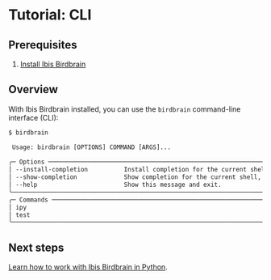 # Tutorial: CLI

## Prerequisites

1. [Install Ibis Birdbrain](/install.qmd)

## Overview

With Ibis Birdbrain installed, you can use the `birdbrain` command-line
interface (CLI):

```bash
$ birdbrain
```

```html
 Usage: birdbrain [OPTIONS] COMMAND [ARGS]...                                                                                                                                                             
                                                                                                                                                                                                          
╭─ Options ──────────────────────────────────────────────────────────────────────────────────────────────────────────────────────────────────────────────────────────────────────────────────────────────╮
│ --install-completion          Install completion for the current shell.                                                                                                                                │
│ --show-completion             Show completion for the current shell, to copy it or customize the installation.                                                                                         │
│ --help                        Show this message and exit.                                                                                                                                              │
╰────────────────────────────────────────────────────────────────────────────────────────────────────────────────────────────────────────────────────────────────────────────────────────────────────────╯
╭─ Commands ─────────────────────────────────────────────────────────────────────────────────────────────────────────────────────────────────────────────────────────────────────────────────────────────╮
│ ipy                                                                                                 ipy                                                                                                │
│ test                                                                                                test                                                                                               │
╰────────────────────────────────────────────────────────────────────────────────────────────────────────────────────────────────────────────────────────────────────────────────────────────────────────╯

```

## Next steps

[Learn how to work with Ibis Birdbrain in Python](/tutorials/python.qmd).
